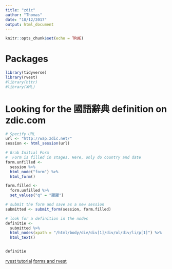 ```yaml
---
title: "zdic"
author: "Thomas"
date: "18/12/2017"
output: html_document
---
```


```r
knitr::opts_chunk$set(echo = TRUE)
```

# Packages
```r
library(tidyverse)
library(rvest)
#library(httr)
#library(XML)
```



# Looking for the 國語辭典 definition on zdic.com

```r
# Specify URL
url <- "http://wap.zdic.net/"
session <- html_session(url)

# Grab Initial Form
#  Form is filled in stages. Here, only do country and date
form.unfilled <- 
  session %>% 
  html_node("form") %>% 
  html_form()

form.filled <- 
  form.unfilled %>%
  set_values("q" = "躍躍")

# submit the form and save as a new session
submitted <- submit_form(session, form.filled) 

# look for a definition in the nodes
definitie <- 
  submitted %>% 
  html_nodes(xpath = "/html/body/div/div[1]/div/ol/div/li/p[1]") %>%
  html_text()


definitie


```


[rvest tutorial](http://stat4701.github.io/edav/2015/04/02/rvest_tutorial/)
[forms and rvest](https://stackoverflow.com/questions/37868709/using-submit-form-from-rvest-package-returns-a-form-which-is-not-updated)













